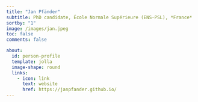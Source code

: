 ```yaml
---
title: "Jan Pfänder"
subtitle: PhD candidate, École Normale Supérieure (ENS-PSL), *France*
sortby: "1"
image: /images/jan.jpeg
toc: false
comments: false

about:
  id: person-profile
  template: jolla
  image-shape: round
  links:
    - icon: link
      text: website
      href: https://janpfander.github.io/
---
```


::: {#person-profile}
:::
